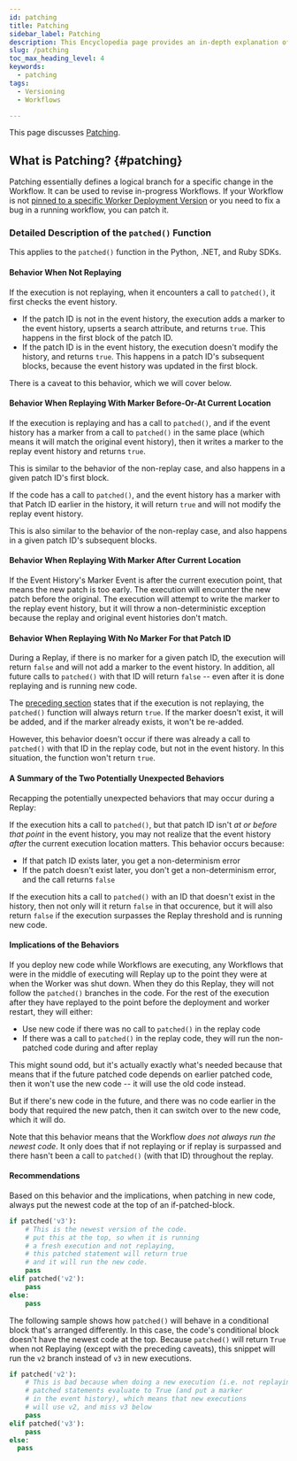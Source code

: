 ```yaml
---
id: patching
title: Patching
sidebar_label: Patching
description: This Encyclopedia page provides an in-depth explanation of what happens during Workflow Patching
slug: /patching
toc_max_heading_level: 4
keywords:
  - patching
tags:
  - Versioning
  - Workflows

---
```


This page discusses [Patching](#patching).

## What is Patching? {#patching}

Patching essentially defines a logical branch for a specific change in the Workflow.
It can be used to revise in-progress Workflows.
If your Workflow is not [pinned to a specific Worker Deployment Version](/production-deployment/worker-deployments/worker-versioning) or you need to fix a bug in a running workflow, you can patch it.

### Detailed Description of the `patched()` Function

This applies to the `patched()` function in the Python, .NET, and Ruby SDKs.

#### Behavior When Not Replaying

If the execution is not replaying, when it encounters a call to `patched()`, it first checks the event history.

- If the patch ID is not in the event history, the execution adds a marker to the event history, upserts a search attribute, and returns `true`. This happens in the first block of the patch ID.
- If the patch ID is in the event history, the execution doesn't modify the history, and returns `true`.
  This happens in a patch ID's subsequent blocks, because the event history was updated in the first block.

There is a caveat to this behavior, which we will cover below.

#### Behavior When Replaying With Marker Before-Or-At Current Location

If the execution is replaying and has a call to `patched()`, and if the event history has a marker from a call to `patched()` in the same place (which means it will match the original event history), then it writes a marker to the replay event history and returns `true`.

This is similar to the behavior of the non-replay case, and also happens in a given patch ID's first block.

If the code has a call to `patched()`, and the event history has a marker with that Patch ID earlier in the history, it will return `true` and will not modify the replay event history.

This is also similar to the behavior of the non-replay case, and also happens in a given patch ID's subsequent blocks.

#### Behavior When Replaying With Marker After Current Location

If the Event History's Marker Event is after the current execution point, that means the new patch is too early.
The execution will encounter the new patch before the original.
The execution will attempt to write the marker to the replay event history, but it will throw a non-deterministic exception because the replay and original event histories don't match.

#### Behavior When Replaying With No Marker For that Patch ID

During a Replay, if there is no marker for a given patch ID, the execution will return `false` and will not add a marker to the event history. In addition, all future calls to `patched()` with that ID will return `false` -- even after it is done replaying and is running new code.

The [preceding section](#behavior-when-not-replaying) states that if the execution is not replaying, the `patched()` function will always return `true`.
If the marker doesn't exist, it will be added, and if the marker already exists, it won't be re-added.

However, this behavior doesn't occur if there was already a call to `patched()` with that ID in the replay code, but not in the event history.
In this situation, the function won't return `true`.

#### A Summary of the Two Potentially Unexpected Behaviors

Recapping the potentially unexpected behaviors that may occur during a Replay:

If the execution hits a call to `patched()`, but that patch ID isn't _at or before that point_ in the event history, you may not realize that the event history _after_ the current execution location matters.
This behavior occurs because:

- If that patch ID exists later, you get a non-determinism error
- If the patch doesn't exist later, you don't get a non-determinism error, and the call returns `false`

If the execution hits a call to `patched()` with an ID that doesn't exist in the history, then not only will it return `false` in that occurence, but it will also return `false` if the execution surpasses the Replay threshold and is running new code.

#### Implications of the Behaviors

If you deploy new code while Workflows are executing, any Workflows that were in the middle of executing will Replay up to the point they were at when the Worker was shut down.
When they do this Replay, they will not follow the `patched()` branches in the code.
For the rest of the execution after they have replayed to the point before the deployment and worker restart, they will either:

- Use new code if there was no call to `patched()` in the replay code
- If there was a call to `patched()` in the replay code, they will
  run the non-patched code during and after replay

This might sound odd, but it's actually exactly what's needed because that means that if the future patched code depends on earlier patched code, then it won't use the new code -- it will use the old code instead.

But if there's new code in the future, and there was no code earlier in the body that required the new patch, then it can switch over to the new code, which it will do.

Note that this behavior means that the Workflow _does not always run the newest code_.
It only does that if not replaying or if replay is surpassed and there hasn't been a call to `patched()` (with that ID) throughout the replay.

#### Recommendations

Based on this behavior and the implications, when patching in new code, always put the newest code at the top of an if-patched-block.

```python
if patched('v3'):
    # This is the newest version of the code.
    # put this at the top, so when it is running
    # a fresh execution and not replaying,
    # this patched statement will return true
    # and it will run the new code.
    pass
elif patched('v2'):
    pass
else:
    pass
```

The following sample shows how `patched()` will behave in a conditional block that's arranged differently.
In this case, the code's conditional block doesn't have the newest code at the top.
Because `patched()` will return `True` when not Replaying (except with the preceding caveats), this snippet will run the `v2` branch instead of `v3` in new executions.

```python
if patched('v2'):
    # This is bad because when doing a new execution (i.e. not replaying),
    # patched statements evaluate to True (and put a marker
    # in the event history), which means that new executions
    # will use v2, and miss v3 below
    pass
elif patched('v3'):
    pass
else:
  pass
```
